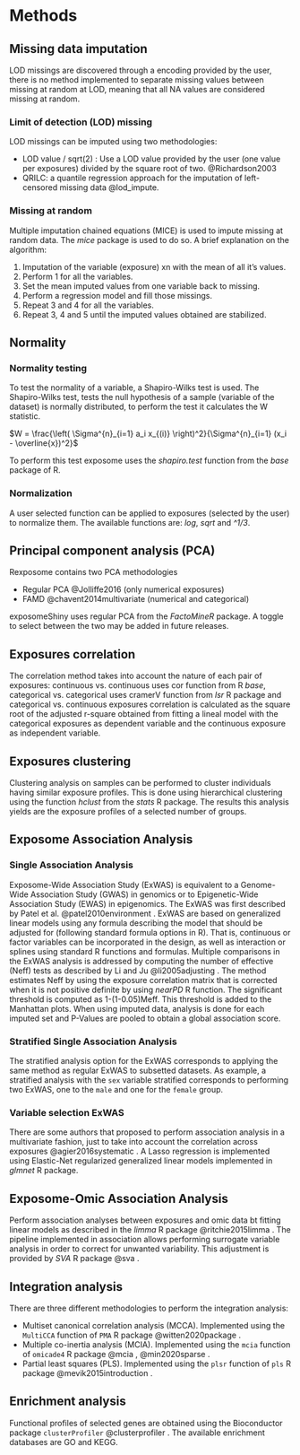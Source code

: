 # Methods

## Missing data imputation

LOD missings are discovered through a encoding provided by the user, there is no method implemented to separate missing values between missing at random at LOD, meaning that all NA values are considered missing at random.

### Limit of detection (LOD) missing

LOD missings can be imputed using two methodologies:

-   LOD value / sqrt(2) : Use a LOD value provided by the user (one value per exposures) divided by the square root of two. @Richardson2003
-   QRILC: a quantile regression approach for the imputation of left-censored missing data @lod_impute. 

### Missing at random

Multiple imputation chained equations (MICE) is used to impute missing at random data. The *mice* package is used to do so. A brief explanation on the algorithm:

1.  Imputation of the variable (exposure) xn with the mean of all it's values.
2.  Perform 1 for all the variables.
3.  Set the mean imputed values from one variable back to missing.
4.  Perform a regression model and fill those missings.
5.  Repeat 3 and 4 for all the variables.
6.  Repeat 3, 4 and 5 until the imputed values obtained are stabilized.

## Normality

### Normality testing

To test the normality of a variable, a Shapiro-Wilks test is used. The Shapiro-Wilks test, tests the null hypothesis of a sample (variable of the dataset) is normally distributed, to perform the test it calculates the W statistic.

$W = \frac{\left( \Sigma^{n}_{i=1} a_i x_{(i)} \right)^2}{\Sigma^{n}_{i=1} (x_i - \overline{x})^2}$

To perform this test exposome uses the *shapiro.test* function from the *base* package of R.

### Normalization

A user selected function can be applied to exposures (selected by the user) to normalize them. The available functions are: *log*, *sqrt* and *^1/3*.

## Principal component analysis (PCA)

Rexposome contains two PCA methodologies

+ Regular PCA @Jolliffe2016 (only numerical exposures)
+ FAMD @chavent2014multivariate (numerical and categorical)

exposomeShiny uses regular PCA from the *FactoMineR* package. A toggle to select between the two may be added in future releases.

## Exposures correlation

The correlation method takes into account the nature of each pair of exposures: continuous vs. continuous uses cor function from R *base*, categorical vs. categorical uses cramerV function from *lsr* R package and categorical vs. continuous exposures correlation is calculated as the square root of the adjusted r-square obtained from fitting a lineal model with the categorical exposures as dependent variable and the continuous exposure as independent variable.

## Exposures clustering

Clustering analysis on samples can be performed to cluster individuals having similar exposure profiles. This is done using hierarchical clustering using the function *hclust* from the *stats* R package. The results this analysis yields are the exposure profiles of a selected number of groups.

## Exposome Association Analysis

### Single Association Analysis

Exposome-Wide Association Study (ExWAS) is equivalent to a Genome-Wide Association Study (GWAS) in genomics or to Epigenetic-Wide Association Study (EWAS) in epigenomics. The ExWAS was first described by Patel et al. @patel2010environment . ExWAS are based on generalized linear models using any formula describing the model that should be adjusted for (following standard formula options in R). That is, continuous or factor variables can be incorporated in the design, as well as interaction or splines using standard R functions and formulas. Multiple comparisons in the ExWAS analysis is addressed by computing the number of effective (Neff) tests as described by Li and Ju @li2005adjusting . The method estimates Neff by using the exposure correlation matrix that is corrected when it is not positive definite by using *nearPD* R function. The significant threshold is computed as 1-(1-0.05)Meff. This threshold is added to the Manhattan plots. When using imputed data, analysis is done for each imputed set and P-Values are pooled to obtain a global association score.

### Stratified Single Association Analysis

The stratified analysis option for the ExWAS corresponds to applying the same method as regular ExWAS to subsetted datasets. As example, a stratified analysis with the `sex` variable stratified corresponds to performing two ExWAS, one to the `male` and one for the `female` group.

### Variable selection ExWAS

There are some authors that proposed to perform association analysis in a multivariate fashion, just to take into account the correlation across exposures @agier2016systematic . A Lasso regression is implemented using Elastic-Net regularized generalized linear models implemented in *glmnet* R package.

## Exposome-Omic Association Analysis

Perform association analyses between exposures and omic data bt fitting linear models as described in the *limma* R package @ritchie2015limma . The pipeline implemented in association allows performing surrogate variable analysis in order to correct for unwanted variability. This adjustment is provided by *SVA* R package @sva .

## Integration analysis

There are three different methodologies to perform the integration analysis:

+ Multiset canonical correlation analysis (MCCA). Implemented using the `MultiCCA` function of `PMA` R package @witten2020package .
+ Multiple co-inertia analysis (MCIA). Implemented using the `mcia` function of `omicade4` R package @mcia , @min2020sparse .
+ Partial least squares (PLS). Implemented using the `plsr` function of `pls` R package @mevik2015introduction .

## Enrichment analysis

Functional profiles of selected genes are obtained using the Bioconductor package `clusterProfiler` @clusterprofiler . The available enrichment databases are GO and KEGG.
